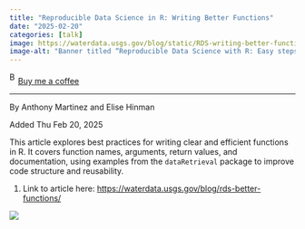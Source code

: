 ```yaml
---
title: "Reproducible Data Science in R: Writing Better Functions"
date: "2025-02-20"
categories: [talk]
image: https://waterdata.usgs.gov/blog/static/RDS-writing-better-functions/rds_02banner.png
image-alt: "Banner titled “Reproducible Data Science with R: Easy steps to improve the reusability of your code!” A friendly blue water droplet character wearing a yellow hard hat operates a conveyor belt assembling parts. The main message reads “Writing better functions” in bold teal text. In the bottom right, it states “A WDFN Blog Series.”"
---
```


<link href="https://fonts.googleapis.com/css?family=Cookie" rel="stylesheet"><a class="bmc-button" target="_blank" href="https://www.buymeacoffee.com/JoscelinRocha">![Buy me a coffee](https://cdn.buymeacoffee.com/buttons/bmc-new-btn-logo.svg){alt="Buy me a coffee" width="15" height="21"}Buy me a coffee</a>

------------------------------------------------------------------------

By Anthony Martinez and Elise Hinman

Added Thu Feb 20, 2025

This article explores best practices for writing clear and efficient functions in R. It covers function names, arguments, return values, and documentation, using examples from the `dataRetrieval` package to improve code structure and reusability.

1.  Link to article here: <https://waterdata.usgs.gov/blog/rds-better-functions/>

![](https://waterdata.usgs.gov/blog/static/RDS-writing-better-functions/rds_02banner.png)
